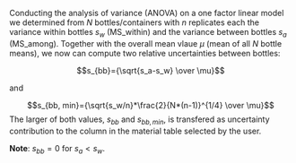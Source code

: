 Conducting the analysis of variance (ANOVA) on a one factor linear model we determined from $N$ bottles/containers with $n$ replicates each the variance within bottles $s_w$ (MS_within) and the variance between bottles $s_a$ (MS_among). Together with the overall mean vlaue $\mu$ (mean of all $N$ bottle means), we now can compute two relative uncertainties between bottles:

$$s_{bb}={\sqrt{s_a-s_w} \over \mu}$$

and

$$s_{bb, min}={\sqrt{s_w/n}*\frac{2}{N*(n-1)}^{1/4} \over \mu}$$ 
The larger of both values, $s_{bb}$ and $s_{bb,min}$, is transfered as uncertainty contribution to the column in the material table selected by the user. 

**Note**: $s_{bb}=0$ for $s_a<s_w$.
